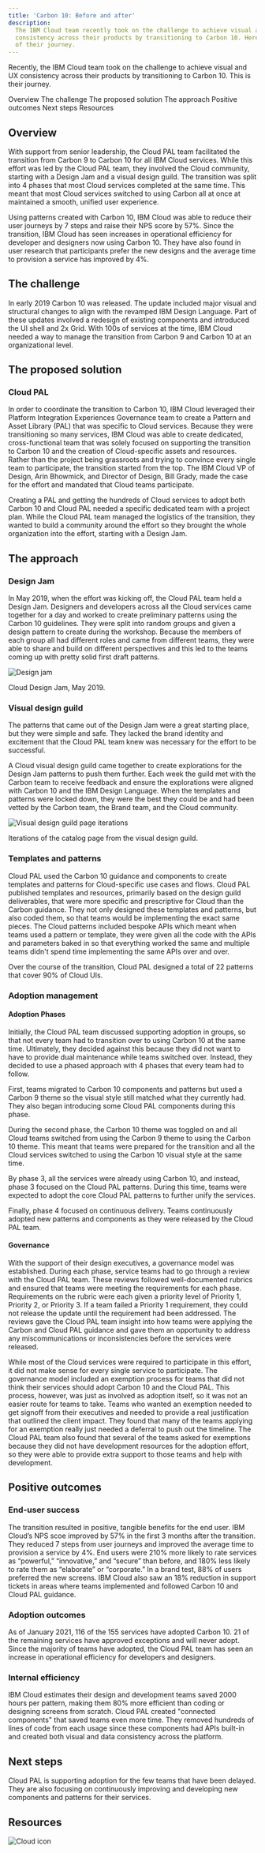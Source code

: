 ```yaml
---
title: 'Carbon 10: Before and after'
description:
  The IBM Cloud team recently took on the challenge to achieve visual and UX
  consistency across their products by transitioning to Carbon 10. Here are the highlights
  of their journey.
---
```


<PageDescription>

Recently, the IBM Cloud team took on the challenge to achieve visual and UX
consistency across their products by transitioning to Carbon 10. This is their
journey.

</PageDescription>

<AnchorLinks>

<AnchorLink>Overview</AnchorLink>
<AnchorLink>The challenge</AnchorLink>
<AnchorLink>The proposed solution</AnchorLink>
<AnchorLink>The approach</AnchorLink>
<AnchorLink>Positive outcomes</AnchorLink>
<AnchorLink>Next steps</AnchorLink>
<AnchorLink>Resources</AnchorLink>

</AnchorLinks>

## Overview

With support from senior leadership, the Cloud PAL team facilitated the
transition from Carbon 9 to Carbon 10 for all IBM Cloud services. While this
effort was led by the Cloud PAL team, they involved the Cloud community,
starting with a Design Jam and a visual design guild. The transition was split
into 4 phases that most Cloud services completed at the same time. This meant
that most Cloud services switched to using Carbon all at once at maintained a
smooth, unified user experience.

Using patterns created with Carbon 10, IBM Cloud was able to reduce their user
journeys by 7 steps and raise their NPS score by 57%. Since the transition, IBM
Cloud has seen increases in operational efficiency for developer and designers
now using Carbon 10. They have also found in user research that participants
prefer the new designs and the average time to provision a service has improved
by 4%.

## The challenge

In early 2019 Carbon 10 was released. The update included major visual and
structural changes to align with the revamped IBM Design Language. Part of these
updates involved a redesign of existing components and introduced the UI shell
and 2x Grid. With 100s of services at the time, IBM Cloud needed a way to manage
the transition from Carbon 9 and Carbon 10 at an organizational level.

## The proposed solution

### Cloud PAL

In order to coordinate the transition to Carbon 10, IBM Cloud leveraged their
Platform Integration Experiences Governance team to create a Pattern and Asset
Library (PAL) that was specific to Cloud services. Because they were
transitioning so many services, IBM Cloud was able to create dedicated,
cross-functional team that was solely focused on supporting the transition to
Carbon 10 and the creation of Cloud-specific assets and resources. Rather than
the project being grassroots and trying to convince every single team to
participate, the transition started from the top. The IBM Cloud VP of Design,
Arin Bhowmick, and Director of Design, Bill Grady, made the case for the effort
and mandated that Cloud teams participate.

Creating a PAL and getting the hundreds of Cloud services to adopt both Carbon
10 and Cloud PAL needed a specific dedicated team with a project plan. While the
Cloud PAL team managed the logistics of the transition, they wanted to build a
community around the effort so they brought the whole organization into the
effort, starting with a Design Jam.

## The approach

### Design Jam

In May 2019, when the effort was kicking off, the Cloud PAL team held a Design
Jam. Designers and developers across all the Cloud services came together for a
day and worked to create preliminary patterns using the Carbon 10 guidelines.
They were split into random groups and given a design pattern to create during
the workshop. Because the members of each group all had different roles and came
from different teams, they were able to share and build on different
perspectives and this led to the teams coming up with pretty solid first draft
patterns.

<Row>
<Column colLg={8}>

![Design jam](images/design-jam.png)

<Caption>Cloud Design Jam, May 2019.</Caption>

</Column>
</Row>

### Visual design guild

The patterns that came out of the Design Jam were a great starting place, but
they were simple and safe. They lacked the brand identity and excitement that
the Cloud PAL team knew was necessary for the effort to be successful.

A Cloud visual design guild came together to create explorations for the Design
Jam patterns to push them further. Each week the guild met with the Carbon team
to receive feedback and ensure the explorations were aligned with Carbon 10 and
the IBM Design Language. When the templates and patterns were locked down, they
were the best they could be and had been vetted by the Carbon team, the Brand
team, and the Cloud community.

<Row>
<Column colLg={8}>

![Visual design guild page iterations](images/Voltron.png)

<Caption>Iterations of the catalog page from the visual design guild.</Caption>

</Column>
</Row>

### Templates and patterns

Cloud PAL used the Carbon 10 guidance and components to create templates and
patterns for Cloud-specific use cases and flows. Cloud PAL published templates
and resources, primarily based on the design guild deliverables, that were more
specific and prescriptive for Cloud than the Carbon guidance. They not only
designed these templates and patterns, but also coded them, so that teams would
be implementing the exact same pieces. The Cloud patterns included bespoke APIs
which meant when teams used a pattern or template, they were given all the code
with the APIs and parameters baked in so that everything worked the same and
multiple teams didn't spend time implementing the same APIs over and over.

Over the course of the transition, Cloud PAL designed a total of 22 patterns
that cover 90% of Cloud UIs.

### Adoption management

#### Adoption Phases

Initially, the Cloud PAL team discussed supporting adoption in groups, so that
not every team had to transition over to using Carbon 10 at the same time.
Ultimately, they decided against this because they did not want to have to
provide dual maintenance while teams switched over. Instead, they decided to use
a phased approach with 4 phases that every team had to follow.

First, teams migrated to Carbon 10 components and patterns but used a Carbon 9
theme so the visual style still matched what they currently had. They also began
introducing some Cloud PAL components during this phase.

During the second phase, the Carbon 10 theme was toggled on and all Cloud teams
switched from using the Carbon 9 theme to using the Carbon 10 theme. This meant
that teams were prepared for the transition and all the Cloud services switched
to using the Carbon 10 visual style at the same time.

By phase 3, all the services were already using Carbon 10, and instead, phase 3
focused on the Cloud PAL patterns. During this time, teams were expected to
adopt the core Cloud PAL patterns to further unify the services.

Finally, phase 4 focused on continuous delivery. Teams continuously adopted new
patterns and components as they were released by the Cloud PAL team.

#### Governance

With the support of their design executives, a governance model was established.
During each phase, service teams had to go through a review with the Cloud PAL
team. These reviews followed well-documented rubrics and ensured that teams were
meeting the requirements for each phase. Requirements on the rubric were each
given a priority level of Priority 1, Priority 2, or Priority 3. If a team
failed a Priority 1 requirement, they could not release the update until the
requirement had been addressed. The reviews gave the Cloud PAL team insight into
how teams were applying the Carbon and Cloud PAL guidance and gave them an
opportunity to address any miscommunications or inconsistencies before the
services were released.

While most of the Cloud services were required to participate in this effort, it
did not make sense for every single service to participate. The governance model
included an exemption process for teams that did not think their services should
adopt Carbon 10 and the Cloud PAL. This process, however, was just as involved
as adoption itself, so it was not an easier route for teams to take. Teams who
wanted an exemption needed to get signoff from their executives and needed to
provide a real justification that outlined the client impact. They found that
many of the teams applying for an exemption really just needed a deferral to
push out the timeline. The Cloud PAL team also found that several of the teams
asked for exemptions because they did not have development resources for the
adoption effort, so they were able to provide extra support to those teams and
help with development.

## Positive outcomes

### End-user success

The transition resulted in positive, tangible benefits for the end user. IBM
Cloud’s NPS scoe improved by 57% in the first 3 months after the transition.
They reduced 7 steps from user journeys and improved the average time to
provision a service by 4%. End users were 210% more likely to rate services as
“powerful,” “innovative,” and “secure” than before, and 180% less likely to rate
them as “elaborate” or “corporate.” In a brand test, 88% of users preferred the
new screens. IBM Cloud also saw an 18% reduction in support tickets in areas
where teams implemented and followed Carbon 10 and Cloud PAL guidance.

### Adoption outcomes

As of January 2021, 116 of the 155 services have adopted Carbon 10. 21 of the
remaining services have approved exceptions and will never adopt. Since the
majority of teams have adopted, the Cloud PAL team has seen an increase in
operational efficiency for developers and designers.

### Internal efficiency

IBM Cloud estimates their design and development teams saved 2000 hours per
pattern, making them 80% more efficient than coding or designing screens from
scratch. Cloud PAL created "connected components" that saved teams even more
time. They removed hundreds of lines of code from each usage since these
components had APIs built-in and created both visual and data consistency across
the platform.

## Next steps

Cloud PAL is supporting adoption for the few teams that have been delayed. They
are also focusing on continuously improving and developing new components and
patterns for their services.

## Resources

<Row className="resource-card-group">
<Column colLg={4} colMd={4} noGutterSm>
  <ResourceCard
    subTitle="Cloud Pattern and Asset Library"
    href="https://pages.github.ibm.com/ibmcloud/pal/"
    >

![Cloud icon](images/ibm-cloud.svg)

  </ResourceCard>

</Column>
</Row>
